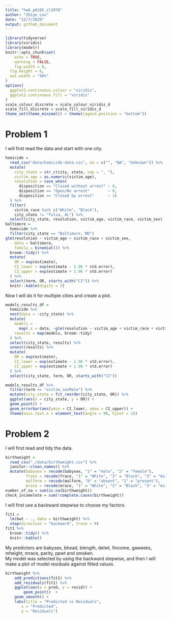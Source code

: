 ```yaml
---
title: "hw6_p8105_zl2978"
author: "Zhiye Lou"
date: "12/7/2020"
output: github_document
---
```


```r
library(tidyverse)
library(viridis)
library(modelr)
knitr::opts_chunk$set(
	echo = TRUE,
	warning = FALSE,
	fig.width = 8, 
  fig.height = 6,
  out.width = "90%"
)
options(
  ggplot2.continuous.colour = "viridis",
  ggplot2.continuous.fill = "viridis"
)
scale_colour_discrete = scale_colour_viridis_d
scale_fill_discrete = scale_fill_viridis_d
theme_set(theme_minimal() + theme(legend.position = "bottom"))
```

# Problem 1   
I will first read the data and start with one city.
```r
homicide = 
  read_csv("data/homicide-data.csv", na = c("", "NA", "Unknown")) %>% 
  mutate(
    city_state = str_c(city, state, sep = ", "),
    victim_age = as.numeric(victim_age),
    resolution = case_when(
      disposition == "Closed without arrest" ~ 0,
      disposition == "Open/No arrest"        ~ 0,
      disposition == "Closed by arrest"      ~ 1)
  ) %>% 
  filter(
    victim_race %in% c("White", "Black"),
    city_state != "Tulsa, AL") %>% 
  select(city_state, resolution, victim_age, victim_race, victim_sex)
baltimore =
  homicide %>% 
  filter(city_state == "Baltimore, MD")
glm(resolution ~ victim_age + victim_race + victim_sex, 
    data = baltimore,
    family = binomial()) %>% 
  broom::tidy() %>% 
  mutate(
    OR = exp(estimate),
    CI_lower = exp(estimate - 1.96 * std.error),
    CI_upper = exp(estimate + 1.96 * std.error)
  ) %>% 
  select(term, OR, starts_with("CI")) %>% 
  knitr::kable(digits = 3)
```

Now I will do it for multiple cities and create a plot.
```r
models_results_df = 
  homicide %>% 
  nest(data = -city_state) %>% 
  mutate(
    models = 
      map(.x = data, ~glm(resolution ~ victim_age + victim_race + victim_sex, data = .x, family = binomial())),
    results = map(models, broom::tidy)
  ) %>% 
  select(city_state, results) %>% 
  unnest(results) %>% 
  mutate(
    OR = exp(estimate),
    CI_lower = exp(estimate - 1.96 * std.error),
    CI_upper = exp(estimate + 1.96 * std.error)
  ) %>% 
  select(city_state, term, OR, starts_with("CI")) 
```

```r
models_results_df %>% 
  filter(term == "victim_sexMale") %>% 
  mutate(city_state = fct_reorder(city_state, OR)) %>% 
  ggplot(aes(x = city_state, y = OR)) + 
  geom_point() + 
  geom_errorbar(aes(ymin = CI_lower, ymax = CI_upper)) + 
  theme(axis.text.x = element_text(angle = 90, hjust = 1))
```

# Problem 2  
I will first read and tidy the data.   
```r
birthweight = 
  read_csv("./data/birthweight.csv") %>% 
  janitor::clean_names() %>% 
  mutate(babysex = recode(babysex, "1" = "male", "2" = "female"),
         frace = recode(frace, "1" = "White", "2" = "Black", "3" = "Asian", "4" = "Puerto Rican", "8" = "Other", "9" = "Unknown"),
         malform = recode(malform, "0" = "absent", "1" = "present"),
         mrace = recode(mrace, "1" = "White", "2" = "Black", "3" = "Asian", "4" = "Puerto Rican", "8" = "Other"))
number_of_na = sum(is.na(birthweight))
check_incomelete = sum(!complete.cases(birthweight))
```
I will first use a backward stepwise to choose my factors.   
```r
fit1 = 
  lm(bwt ~ ., data = birthweight) %>% 
  step(direction = "backward", trace = 0) 
fit1 %>% 
  broom::tidy() %>% 
  knitr::kable()
```
My predictors are babysex, bhead, blength, delwt, fincome, gaweeks, mheight, mrace, parity, ppwt and smoken.  
My model was selected by using the backward stepwise, and then I will make a plot of model residuals against fitted values.  
```r
birthweight %>% 
    add_predictions(fit1) %>% 
    add_residuals(fit1) %>% 
    ggplot(aes(x = pred, y = resid)) +
        geom_point()  + 
    geom_smooth() + 
    labs(title = "Predicted vs Residuals", 
       x = "Predicted", 
       y = "Residuals")
```

